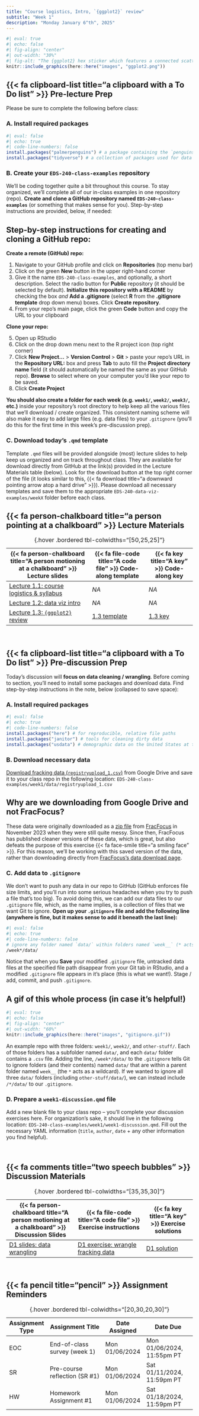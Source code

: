```yaml
---
title: "Course logistics, Intro, `{ggplot2}` review"
subtitle: "Week 1"
description: "Monday January 6^th^, 2025"
---
```


```r
#| eval: true 
#| echo: false
#| fig-align: "center"
#| out-width: "30%" 
#| fig-alt: "The {ggplot2} hex sticker which features a connected scatterplot with data points in varying shades of blue atop a gray gridded background. The word 'ggplot2' sits beneath the data."
knitr::include_graphics(here::here("images", "ggplot2.png"))
```

## {{< fa clipboard-list title="a clipboard with a To Do list" >}} Pre-lecture Prep {#pre-class-prep}

Please be sure to complete the following before class:

### A. Install required packages

```r
#| eval: false
#| echo: true
#| code-line-numbers: false
install.packages("palmerpenguins") # a package containing the `penguins` data set, which we'll use for plotting practice
install.packages("tidyverse") # a collection of packages used for data wrangling / manipulation and visualization (including {ggplot2})
```

### B. Create your `EDS-240-class-examples` repository

We'll be coding together quite a bit throughout this course. To stay organized, we'll complete all of our in-class examples in one repository (repo). **Create and clone a GitHub repository named `EDS-240-class-examples`** (or something that makes sense for you). Step-by-step instructions are provided, below, if needed:

::: {.callout-note icon=false collapse=true}
## Step-by-step instructions for creating and cloning a GitHub repo:
**Create a remote (GitHub) repo:**

1. Navigate to your GitHub profile and click on **Repositories** (top menu bar)
2. Click on the green **New** button in the upper right-hand corner
3. Give it the name `EDS-240-class-examples`, and optionally, a short description. Select the radio button for **Public** repository (it should be selected by default). **Initialize this repository with a README** by checking the box *and* **Add a .gitignore** (select **R** from the **.gitignore template** drop down menu) boxes. Click **Create repository**.
4. From your repo's main page, click the green **Code** button and copy the URL to your clipboard

**Clone your repo:**

5. Open up RStudio
6. Click on the drop down menu next to the R project icon (top right corner)
7. Click **New Project...** > **Version Control** > **Git** > paste your repo's URL in the **Repository URL:** box and press **Tab** to auto fill the **Project directory name** field (it should automatically be named the same as your GitHub repo). **Browse** to select where on your computer you'd like your repo to be saved.
8. Click **Create Project**
:::

**You should also create a folder for each week (e.g. `week1/`, `week2/`, `week3/`, etc.)** inside your repository's root directory to help keep all the various files that we'll download / create organized. This consistent naming scheme will also make it easy to add large files (e.g. data files) to your `.gitignore` (you'll do this for the first time in this week's pre-discussion prep).

### C. Download today's `.qmd` template

Template `.qmd` files will be provided alongside (most) lecture slides to help keep us organized and on track throughout class. They are available for download directly from GitHub at the link(s) provided in the Lecture Materials table (below). Look for the download button at the top right corner of the file (it looks similar to this, {{< fa download title="a downward pointing arrow atop a hard drive" >}}). Please download all necessary templates and save them to the appropriate `EDS-240-data-viz-examples/weekX` folder before each class. 

## {{< fa person-chalkboard title="a person pointing at a chalkboard" >}} Lecture Materials {#lecture-materials}

| {{< fa person-chalkboard title="A person motioning at a chalkboard" >}} Lecture slides   | {{< fa file-code title="A code file" >}} Code-along template | {{< fa key title="A key" >}} Code-along key |
|------------------------------------------------------------------------------------------|--------------------------------------------------------------|---------------------------------------------------|
| [Lecture 1.1: course logistics & syllabus](lecture-slides/week1.1-logistics-slides.qmd){target="_blank"}  | *NA* | *NA* |
| [Lecture 1.2: data viz intro](lecture-slides/week1.2-intro-slides.qmd){target="_blank"}  | *NA* | *NA* |
| [Lecture 1.3: `{ggplot2}` review](lecture-slides/week1.3-ggplot-review-slides.qmd){target="_blank"}  | [1.3 template](https://github.com/samanthacsik/EDS-240-data-viz/blob/2025-initial-updates/course-materials/templates/TEMPLATE-lecture1.3-ggplot-review.qmd){target="_blank"} | [1.3 key](keys/KEY-lecture1.3-ggplot-review.qmd){target="_blank"} |
: {.hover .bordered tbl-colwidths="[50,25,25]"} 

<br>

## {{< fa clipboard-list title="a clipboard with a To Do list" >}} Pre-discussion Prep {#pre-discussion-prep} 

Today's discussion will **focus on data cleaning / wrangling**. Before coming to section, you'll need to install some packages and download data. Find step-by-step instructions in the note, below (collapsed to save space):

### A. Install required packages

```r
#| eval: false
#| echo: true
#| code-line-numbers: false
install.packages("here") # for reproducible, relative file paths
install.packages("janitor") # tools for cleaning dirty data
install.packages("usdata") # demographic data on the United States at the county and state levels spanning multiple years.
```

### B. Download necessary data

[Download fracking data (`registryupload_1.csv`)](https://drive.google.com/file/d/1H2lilk6lF3oTZtAT8UP4Fa4MSuQ5VQ9Y/view?usp=sharing){target="_blank"} from Google Drive and save it to your class repo in the following location: `EDS-240-class-examples/week1/data/registryupload_1.csv` 

::: {.callout-note} 
## Why are we downloading from Google Drive and not FracFocus?
These data were originally downloaded as a [zip file](https://drive.google.com/file/d/1XUW-660tXKhxTl0tSkWFqtvaJcRedD7r/view?usp=sharing) from [FracFocus](https://fracfocus.org/data-download){target="_blank"} in November 2023 when they were still quite messy. Since then, FracFocus has published cleaner versions of these data, which is great, but also defeats the purpose of this exercise {{< fa face-smile title="a smiling face" >}}. For this reason, we'll be working with this saved version of the data, rather than downloading directly from [FracFocus's data download page](https://fracfocus.org/data-download).
:::

### C. Add data to `.gitignore`

We don't want to push any data in our repo to GitHub (GitHub enforces file size limits, and you'll run into some serious headaches when you try to push a file that's too big). To avoid doing this, we can add our data files to our `.gitignore` file, which, as the name implies, is a collection of files that we want Git to ignore. **Open up your `.gitignore` file and add the following line (anywhere is fine, but it makes sense to add it beneath the last line):**

```bash
#| eval: false
#| echo: true
#| code-line-numbers: false
# ignore any folder named `data/` within folders named `week__` (* acts as a wildcard)
/week*/data/
```

Notice that when you **Save** your modified `.gitignore` file, untracked data files at the specified file path disappear from your Git tab in RStudio, and a modified `.gitignore` file appears in it's place (this is what we want!). Stage / add, commit, and push `.gitignore`.

::: {.callout-tip collapse=true}
## A gif of this whole process (in case it's helpful!)
```r
#| eval: true
#| echo: false
#| fig-align: "center"
#| out-width: "60%"
knitr::include_graphics(here::here("images", "gitignore.gif"))
```

::: {.center-text .gray-text}
An example repo with three folders: `week1/`, `week2/`, and `other-stuff/`. Each of those folders has a subfolder named `data/`, and each `data/` folder contains a `.csv` file. Adding the line, `/week*/data/` to the `.gitignore` tells Git to ignore folders (and their contents) named `data/` that are within a parent folder named `week__` (the `*` acts as a wildcard). If we wanted to ignore all three `data/` folders (including `other-stuff/data/`), we can instead include `/*/data/` to our `.gitignore`.
:::
:::

### D. Prepare a `week1-discussion.qmd` file

Add a new blank file to your class repo -- you'll complete your discussion exercises here. For organization's sake, it should live in the following location: `EDS-240-class-examples/week1/week1-discussion.qmd`. Fill out the necessary YAML information (`title`, `author`, `date` + any other information you find helpful).

<br>

## {{< fa comments title="two speech bubbles" >}} Discussion Materials {#discussion-materials}

| {{< fa person-chalkboard title="A person motioning at a chalkboard" >}} Discussion Slides | {{< fa file-code title="A code file" >}} Exercise instructions | {{< fa key title="A key" >}} Exercise solutions |
|-------------------|-------------------|--------------|
| [D1 slides: data wrangling](discussion/week1/week1-wrangling-slides.qmd) | [D1 exercise: wrangle fracking data](discussion/week1/week1-exercise.qmd) | [D1 solution](discussion/week1/week1-solution.qmd) |
: {.hover .bordered tbl-colwidths="[35,35,30]"} 

<br>

## {{< fa pencil title="pencil" >}} Assignment Reminders {#assignment-reminders}

| Assignment Type | Assignment Title                | Date Assigned  | Date Due                   |
|-----------------|---------------------------------|----------------|----------------------------|
| EOC             | End-of-class survey (week 1)    | Mon 01/06/2024 | Mon 01/06/2024, 11:55pm PT |
| SR              | Pre-course reflection (SR #1)   | Mon 01/06/2024 | Sat 01/11/2024, 11:59pm PT |
| HW              | Homework Assignment #1          | Mon 01/06/2024 | Sat 01/18/2024, 11:59pm PT |
: {.hover .bordered tbl-colwidths="[20,30,20,30]"} 

<!-- | Assignment Type | Assignment Title                                                       |  Date Assigned | Date Due                   | -->
<!-- |:---------------:|------------------------------------------------------------------------|----------------|----------------------------| -->
<!-- | EOC             | [End-of-class survey (week 1)](tbd)    | Mon 01/06/2024 | Mon 01/06/2024, 11:55pm PT | -->
<!-- | SR              | [Pre-course reflection (SR #1)](assignments/SR1-precourse.qmd)      | Mon 01/06/2024 | Sat 01/11/2024, 11:59pm PT | -->
<!-- | HW              | [Homework Assignment #1](assignments/HW1.qmd)                       | Mon 01/06/2024 | Sat 01/18/2024, 11:59pm PT | -->
